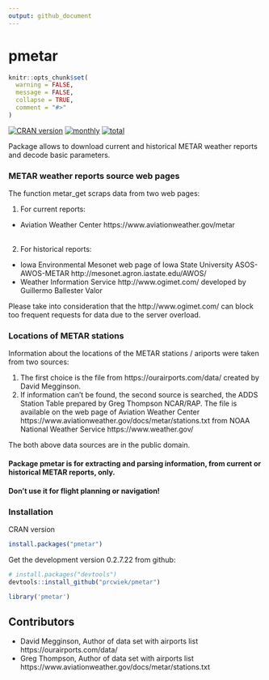 ```yaml
---
output: github_document
---
```

pmetar
======

<!-- README.md is generated from README.Rmd. Please edit that file -->

```r
knitr::opts_chunk$set(
  warning = FALSE,
  message = FALSE,
  collapse = TRUE,
  comment = "#>"
)
```

<!-- badges: start -->
[![CRAN version](https://www.r-pkg.org/badges/version/pmetar)](https://cran.r-project.org/package=pmetar)
[![monthly](https://cranlogs.r-pkg.org/badges/pmetar)](https://www.rpackages.io/package/pmetar) 
[![total](https://cranlogs.r-pkg.org/badges/grand-total/pmetar)](https://www.rpackages.io/package/pmetar)
<!-- badges: end -->

Package allows to download current and historical METAR weather reports and decode basic parameters.

### METAR weather reports source web pages
The function metar_get scraps data from two web pages:

1. For current reports:

* Aviation Weather Center https://www.aviationweather.gov/metar</li><br>

2. For historical reports:

* Iowa Environmental Mesonet web page of Iowa State University
ASOS-AWOS-METAR http://mesonet.agron.iastate.edu/AWOS/</li>
* Weather Information Service http://www.ogimet.com/ developed by Guillermo Ballester Valor

Please take into consideration that the http://www.ogimet.com/ can block too frequent requests for data due to the server overload. <br>

### Locations of METAR stations
Information about the locations of the METAR stations / ariports were taken from two sources:

1. The first choice is the file from https://ourairports.com/data/ created by David Megginson.
2. If information can't be found, the second source is searched, the ADDS Station Table prepared by Greg Thompson NCAR/RAP. The file is available on the web page of Aviation Weather Center https://www.aviationweather.gov/docs/metar/stations.txt 
from NOAA National Weather Service https://www.weather.gov/

The both above data sources are in the public domain.

#### Package pmetar is for extracting and parsing information, from current or historical METAR reports, only.

#### Don't use it for flight planning or navigation!

### Installation

CRAN version

```r
install.packages("pmetar")
```

Get the development version 0.2.7.22 from github:

```r
# install.packages("devtools")
devtools::install_github("prcwiek/pmetar")
```

```r
library('pmetar')
```

## Contributors

* David Megginson, Author of data set with airports list https://ourairports.com/data/
* Greg Thompson, Author of data set with airports list https://www.aviationweather.gov/docs/metar/stations.txt

